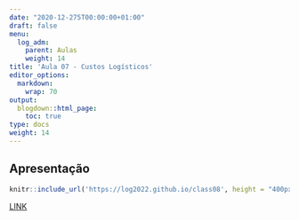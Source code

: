 ---
date: "2020-12-275T00:00:00+01:00"
draft: false
menu:
  log_adm:
    parent: Aulas
    weight: 14
title: 'Aula 07 - Custos Logísticos'
editor_options: 
  markdown: 
    wrap: 70
output: 
  blogdown::html_page:
    toc: true
type: docs
weight: 14
---

## Apresentação

```{r echo=FALSE, message=FALSE, warning=FALSE}
knitr::include_url('https://log2022.github.io/class08', height = "400px")
```

[LINK](https://log2022.github.io/class08)


